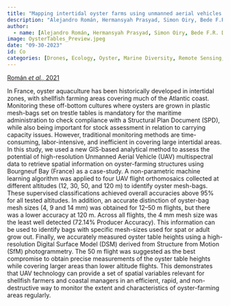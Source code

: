```yaml
---
title: "Mapping intertidal oyster farms using unmanned aerial vehicles (UAV) high-resolution multispectral data"
description: "Alejandro Román, Hermansyah Prasyad, Simon Oiry, Bede F.R. Davies, Guillaume Brunier & Laurent Barillé́"
author:
  - name: [Alejandro Román, Hermansyah Prasyad, Simon Oiry, Bede F.R. Davies, Guillaume Brunier & Laurent Barillé]
image: OysterTables_Preview.jpeg
date: "09-30-2023"
id: Co
categories: [Drones, Ecology, Oyster, Marine Diversity, Remote Sensing, Co-Author]
---
```


[Román *et al.,* 2021](https://www.sciencedirect.com/science/article/pii/S0272771423002226)

In France, oyster aquaculture has been historically developed in intertidal zones, with shellfish farming areas covering much of the Atlantic coast. Monitoring these off-bottom cultures where oysters are grown in plastic mesh-bags set on trestle tables is mandatory for the maritime administration to check compliance with a Structural Plan Document (SPD), while also being important for stock assessment in relation to carrying capacity issues. However, traditional monitoring methods are time-consuming, labor-intensive, and inefficient in covering large intertidal areas. In this study, we used a new GIS-based analytical method to assess the potential of high-resolution Unmanned Aerial Vehicle (UAV) multispectral data to retrieve spatial information on oyster-farming structures using Bourgneuf Bay (France) as a case-study. A non-parametric machine learning algorithm was applied to four UAV flight orthomosaics collected at different altitudes (12, 30, 50, and 120 m) to identify oyster mesh-bags. These supervised classifications achieved overall accuracies above 95% for all tested altitudes. In addition, an accurate distinction of oyster-bag mesh sizes (4, 9 and 14 mm) was obtained for 12–50 m flights, but there was a lower accuracy at 120 m. Across all flights, the 4 mm mesh size was the least well detected (72.14% Producer Accuracy). This information can be used to identify bags with specific mesh-sizes used for spat or adult grow out. Finally, we accurately measured oyster table heights using a high-resolution Digital Surface Model (DSM) derived from Structure from Motion (SfM) photogrammetry. The 50 m flight was suggested as the best compromise to obtain precise measurements of the oyster table heights while covering larger areas than lower altitude flights. This demonstrates that UAV technology can provide a set of spatial variables relevant for shellfish farmers and coastal managers in an efficient, rapid, and non-destructive way to monitor the extent and characteristics of oyster-farming areas regularly.

